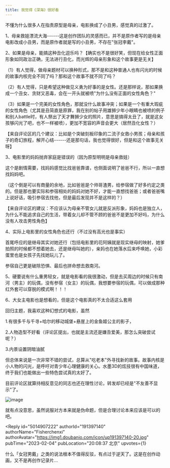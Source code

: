 ```yaml
---
title: 我觉得《深海》很好看
---
```



<Forum groupName="动画番剧" groupUrl="https://www.douban.com/group/596353/" archivedAt="2025-05-16T14:48:45.005Z">
  <Post
    id="282612996"
    title="我觉得《深海》很好看"
    url="https://www.douban.com/group/topic/282612996/?_spm_id=MjA1NDM1ODcz"
    pubTime="2023-02-05"
    highlightUserId="191397140"
  >
不懂为什么很多人在指责原型是母亲，电影换成了小丑男，感觉真的过激了。

1、母亲救娃漂流大海------这是创作团队的灵感而已，并不是原作者写的是母亲电影改成小丑男，而是原作者就是写的小丑男，不存在"张冠李戴"。

2、如果是母亲，能搞这种丑化逗乐吗？【确实也不是很好笑，但现在给女性正面形象如同政治正确，无法进行丑化，而光辉的母亲形象和这个故事更是无关】

（1）有人觉得，做母亲题材可以换种形式，那不是和这种普通人也有闪光的时候的故事内核完全不同了吗？那和这个故事不就不同了吗？

（2）有人觉得，只是希望这种做见义勇为好事的是女性。还是那样说，那如果换成一个丑女、贪财又恶毒，会在一开头就被喷"为什么没有正面的女性角色？"

（3）如果是一个完美的女性角色，那就没什么故事冲突；如果是一个有重大瑕疵的女性角色（尤其是丑简直是原罪，我在别的帖子用雄狮少年小眼睛也被喷的例子和别人battle时，有人祭出了天才舞狮少女的照片，意思是搞得太丑了，就是这女孩够闪光了吧，也不一样被喷），更加不宽容的声音会更大（居然丑化女性？）

【来自评论区的几个建议：比如是个突破刻板印象的二流子女救小男孩；母亲和孩子的奇幻旅程，解开心结------还是那句话，我也觉得很好，但是和这个故事无关呀】

3、电影里的妈妈抛弃家庭是错误的（因为原型明明是母亲救娃）

这个是剧情需要，找妈妈感觉比找爸爸靠谱，也侧面说明了爸爸不行，所以一直想找妈妈吧。

（这个倒是可以有商量的余地，比如爸爸是个帅哥渣男，给参宿做了好多约定之类的。但是那也要实际和参宿相处的妈妈对她不好，才能一直想找爸爸；或者爸爸嘴上说好话，吸引参宿去找他，但是最后发现并不是这样的？）

【来自评论区的建议：不应该认为母亲不管女儿就是反派形象，妈妈也是独立人，为什么不能追求自己的生活，带着女儿却不管不顾的爸爸不是更加不好吗，为什么没有人攻击男性角色】

4、实际上电影里的女性角色也还行（不过没有高光也是事实）

首尾呼应的是继母其实对她还行（包括电影里的花阿姨就是现实继母的映射，她爹拍照的时候都不想着她去，还是继母叫她的），亲妈也在她落水后来呼唤她，小彩蛋里也是女孩子先找她玩儿了。

参宿自己更是破除恐惧、最后也拼命想去救南河。

5、硬要说有什么重男轻女，就是电影看的我很激动，但是去买周边的时候只有南河（男主）的玩偶，没有参宿（女主）的玩偶，我想要参宿的玩偶，可以做成那种红外套可以穿脱的模式啊！！！

6、大女主电影也是想看的，但是这个电影真的不太合适这么套用

回归主题，我喜欢这种幻想式的电影，虽然

1.有很多千与千寻+哈尔的移动城堡+悬崖上的金鱼姬公主的影子，

2.人物造型不好看（评论区提出，也就是主流还是嫌丑爱美，那怎么突破尝试呢？）

3.内景设置阴暗油腻

但总体来说是一次非常不错的尝试，总算从"吃老本"外寻找新的故事。故事内核是小人物的闪光，是呼吁对青少年心理健康的关心。水墨3D的炫技很有中国味道，终于我们也能做出一些特色尝试真的太好了。

目前评论区就算持相反意见的同志也还在理性讨论，转发却已经是"不友善不显示"了。

![image](https://img9.doubanio.com/view/group_topic/l/public/p591663435.webp)

就有点没意思，虽然说服对方本来就是伪命题，但是合理讨论本来应该是可以的吧。

<Reply
  id="5014907222"
  authorId="191397140"
  authorName="Fisherchenxi"
  authorAvatar="https://img1.doubanio.com/icon/up191397140-20.jpg"
  pubTime="2023-02-04"
  pubLocation="20:08:37 北京"
  upvotes={1}
>
什么「女冠男戴」之类的说法根本不值得反驳，有点过于逆天了。这是在创作动画，又不是再创作记录片...
</Reply>
  </Post>
</Forum>
